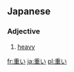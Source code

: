 ==Japanese==
{{ja-kanjitab|重}}
===Adjective===
{{ja-adj|kk|decl=i|hira=おもい|rom=omoi}}

# [[heavy]]

[[fr:重い]]
[[ja:重い]]
[[pl:重い]]